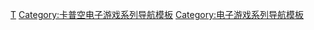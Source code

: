 {{Navbox
| name  = 快打旋风系列
| title = [[街頭快打系列]]
| state = {{{state|autocollapse}}}
| listclass = hlist
| list1  = 
* [[快打旋风 (游戏)|快打旋风]]
* [[快打旋风2|2]]
* [[Mighty 快打旋风|Mighty]]
* [[快打旋风3|3]]
* [[快打旋风 复仇|复仇]]
* {{tsl|en|Final Fight: Streetwise|快打旋风 适者生存|适者生存}}
}}<noinclude>
{{collapsible option}}

{{DEFAULTSORT:Final Fight}}
[[Category:街頭快打系列|Τ]]
[[Category:卡普空电子游戏系列导航模板]]
[[Category:电子游戏系列导航模板]]

</noinclude>